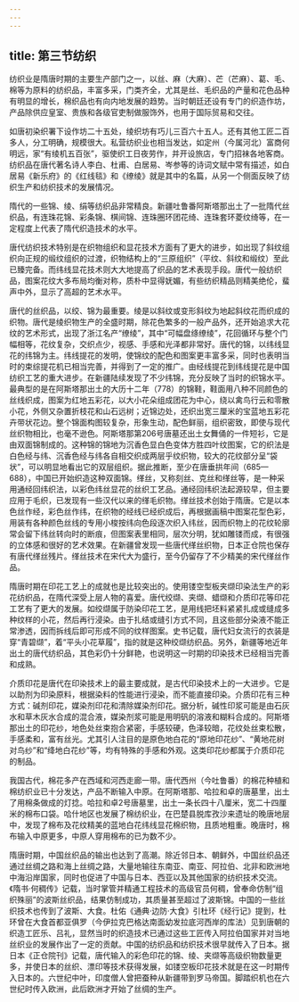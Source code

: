 ```yaml
---
---
---
```

title: 第三节纺织
---







纺织业是隋唐时期的主要生产部门之一，以丝、麻（大麻）、芒（芒麻）、葛、毛、棉等为原料的纺织品，丰富多采，门类齐全，尤其是丝、毛织品的产量和花色品种有明显的增长，棉织品也有向内地发展的趋势。当时朝廷还设有专门的织造作坊，产品除供应皇室、贵族和各级官吏制做服饰外，也用于国际贸易和交往。

如唐初染织署下设作坊二十五处，绫织坊有巧儿三百六十五人。还有其他工匠二百多人，分工明确，规模很大。私营纺织业也相当发达，如定州（今属河北）富商何明远，家“有绫机五百张”，驱使织工日夜劳作，并开设旅店，专门招袜各地客商。纺织品在唐代著名诗人李白、杜甫、白居易、岑参等的诗词文赋中常有描述，如白居易《新乐府》的《红线毯》和《缭绫》就是其中的名篇，从另一个侧面反映了纺织生产和纺织技术的发展情况。

隋代的一些锦、绫、绢等纺织品非常精良。新疆吐鲁番阿斯塔那出土了一批隋代丝织品，有连珠花锦、彩条锦、棋间锦、连珠圈环团花绮、连珠套环菱纹绮等，在一定程度上代表了隋代织造技术的水平。

唐代纺织技术特别是在织物组织和显花技术方面有了更大的进步，如出现了斜纹组织向正规的缎纹组织的过渡，织物结构上的“三原组织”（平纹、斜纹和缎纹）至此已臻完备。而纬线显花技术则大大地提高了织品的艺术表现手段。唐代一般纺织品，图案花纹大多布局均衡对称，质朴中显得妩媚，有些纺织精品则精美绝伦，蜚声中外，显示了高超的艺术水平。

唐代的丝织品，以绞、锦为最重要。绫是以斜纹或变形斜纹为地起斜纹花而织成的织物。唐代是绫织物生产的全盛时期，除花色繁多的一般产品外，还开始追求大花纹的艺术形式，出现了浙江名产“缭绫”，其中“可幅盘绦缭绫”，花回循环与整个门幅相等，花纹复杂，交织点少，视感、手感和光泽都非常好。唐代的锦，以纬线显花的纬锦为主。纬线提花的发明，使锦纹的配色和图案更丰富多采，同时也表明当时的束综提花机已相当完善，并得到了一定的推广。由经线提花到纬线提花是中国纺织工艺的重大进步。在新疆陆续发现了不少纬锦，充分反映了当时的织锦水平。最典型的是在阿斯塔那出土的大历十二年（778）的锦鞋，鞋面用八种不同颜色的丝线织成，图案为红地五彩花，以大小花朵组成团花为中心，绕以禽鸟行云和零散小花，外侧又杂置折枝花和山石远树；近锦边处，还织出宽三厘米的宝蓝地五彩花卉带状花边。整个锦面构图较复杂，形象生动，配色鲜丽，组织密致，即使与现代丝织物相比，也毫不逊色。阿斯塔那第206号唐墓还出土女舞俑的一件短衫，它是由双面锦制成的。这种锦的锦地为沉香色显白色变体方胜四叶纹图案，它的织法是白色经与纬、沉香色经与纬各自相交织成两层乎纹织物，较大的花纹部分呈“袋状”，可以明显地看出它的双层组织。据此推断，至少在唐垂拱年间（685—688），中国已开始织造这种双面锦。缂丝，又称刻丝、克丝和缂丝等，是一种采用通经回纬织法，以彩色纬丝显花的丝织工艺品。通经回纬织法起源较早，但主要应用于毛织，已发现有一些汉代以来的缂毛织物。缂丝技术创始于隋唐。它是以本色丝作经，彩色丝作纬，在织物的经线已经织成后，再根据画稿中图案花型色彩，用装有各种颜色丝线的专用小梭按纬向色段逐次织入纬丝，因而织物上的花纹轮廓常会留下纬丝转向时的断痕，但图案表里相同，层次分明，犹如雕镂而成，有很强的立体感和很好的艺术效果。在新疆曾发现一些唐代缂丝织物，日本正仓院也保存有唐代缂丝残片。缂丝技术在宋代大为盛行，至今仍留存了不少精美的宋代缂丝作品。

隋唐时期在印花工艺上的成就也是比较突出的。使用镂空型板夹缬印染法生产的彩花纺织品，在隋代深受上层人物的喜爱。唐代绞缬、夹缬、蜡缬和介质印花等印花工艺有了更大的发展。如绞缬属于防染印花工艺，是用线把坯料紧紧扎成或缝成多种纹样的小花，然后再行浸染。由于扎结或缝引方式不同，且这些部分染液不能正常渗透，因而拆线后即可形成不同的纹样图案。史书记载，唐代妇女流行的衣装是穿“青碧缬”，着“平头小花草履”，指的就是这种绞缬纺织品。另外，新疆等地近年出土的唐代纺织品，其色彩仍十分鲜艳，也说明这一时期的印染技术已经相当完善和成熟。

介质印花是唐代在印染技术上的最主要成就，是古代印染技术上的一大进步。它是以助剂为印染原料，根据染料的性能进行浸染，而不能直接印染。介质印花有三种方式：碱剂印花，媒染剂印花和清除媒染剂印花。据分析，碱性印浆可能是由石灰水和草木灰水合成的混合液，媒染剂浆可能是用明矾的溶液和糊料合成的。阿斯塔那出土的印花纱，地色处丝束抱合紧密，手感较硬，色泽较暗，花纹处丝束松散，手感柔和，富有丝光。尤其引人注目的是原色地白花的“原地印花纱”、“黄地花树对鸟纱”和“绛地白花纱”等，均有特殊的手感和外观。这类印花纱都属于介质印花的制品。

我国古代，棉花多产在西域和河西走廊一带。唐代西州（今吐鲁番）的棉花种植和棉纺织业已十分发达，产品不断输入中原。在阿斯塔那、哈拉和卓的唐墓里，出土了用棉条做成的灯捻。哈拉和卓2号唐墓里，出土一条长四十八厘米，宽二十四厘米的棉布口袋。哈什地区也发展了棉纺织业，在巴楚县脱库孜沙来遗址的晚唐地层中，发现了棉布及花纹精美的蓝地白花纬线显花棉织物，且质地粗重。晚唐时，棉布输入中原更多，中原人穿用棉布的已为数不少。

隋唐时期，中国丝织品的输出也达到了高潮。除近邻日本、朝鲜外，中国丝织品还通过丝绸之路和海上丝绸之路，大量地输往东南亚、南亚、阿拉伯、北非和欧洲地中海沿岸国家，同时也促进了中国与日本、西亚以及其他国家的纺织技术交流。《隋书·何稠传》记载，当时掌管并精通工程技术的高级官员何稠，曾奉命仿制“组织殊丽”的波斯丝织品，结果仿制成功，其质量甚至超过了波斯锦。中国的一些丝织技术也传到了波斯、大食。杜佑《通典·边防·大食》引杜环《经行记》提到，杜环曾在大食首都亚俱罗（今伊拉克巴格达南面幼发拉底河西岸的库法）见到唐朝的织造工匠乐、吕礼，显然当时的织造技术已通过这些工匠传入阿拉伯国家并对当地丝织业的发展作出了一定的贡献。中国的纺织品和纺织技术很早就传入了日本。据日本《正仓院刊》记载，唐代输入的彩色印花的锦、绫、夹缬等高级织物数量更多，并使日本的丝织、漂印等技术获得发展，如镂空板印花技术就是在这一时期传入日本的。六世纪中叶，印度僧人曾把蚕种从新疆带到罗马帝国。脚踏织机也在六世纪时传入欧洲，此后欧洲才开始了丝绸的生产。